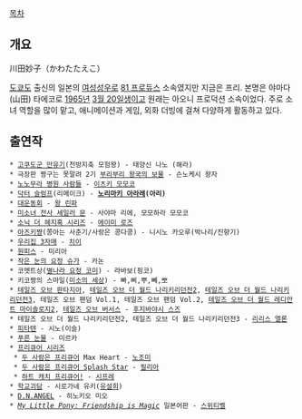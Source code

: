 [[목차]]
== 개요 ==
川田妙子（かわたたえこ）

[[도쿄]]도 출신의 일본의 [[여자|여성]][[성우]]로 [[81 프로듀스]] 소속였지만 지금은 프리. 본명은 야마다(山田) 타에코로 [[1965년]] [[3월 20일]]생이고 원래는 아오니 프로덕션 소속이었다. 주로 소녀 역할을 많이 맡고, 애니메이션과 게임, 외화 더빙에 걸쳐 다양하게 활동하고 있다. 

== 출연작 ==
 * [[고쿠도군 만유기]](천방지축 모험왕) - 태양신 나노 (해라)
 * 극장판 짱구는 못말려 2기 [[부리부리 왕국의 보물]] - 슨노케시 왕자
 * [[노노무라 병원 사람들]] - [[이츠키 모모코]]
 * [[닥터 슬럼프]](리메이크) - '''[[노리마키 아라레]](아리)'''
 * [[대운동회]] - [[왕 린파]]
 * [[미소녀 전사 세일러 문]] - 사야마 리에, 모모하라 모모코
 * [[소닉 더 헤지혹 시리즈]] - [[에이미 로즈]]
 * [[아즈키쨩]](쫑아는 사춘기/사랑은 콩다콩) - 니시노 카오루(박나리/진향기)
 * [[우리집 3자매]] - [[치이]]
 * [[원피스(만화)|원피스]] - 미리아
 * [[작은 눈의 요정 슈가]] - 카논
 * 코멧트상([[별나라 요정 코미]]) - 라바보(핑코)
 * 키코짱의 스마일([[미소의 세상]]) - 빠,삐,뿌,뻬,뽀
 * [[테일즈 오브 판타지아]], [[테일즈 오브 더 월드 나리키리던전2]], [[테일즈 오브 더 월드 나리키리던전3]], 테일즈 오브 팬덤 Vol.1, 테일즈 오브 팬덤 Vol.2, [[테일즈 오브 더 월드 레디안트 마이솔로지2]], [[테일즈 오브 버서스]] - [[후지바야시 스즈]]
 * 테일즈 오브 더 월드 나리키리던전2, 테일즈 오브 더 월드 나리키리던전3 - [[리리스 엘론]]
 * [[피타텐]] - 시노(이슬)
 * [[푸른 눈물]] - 미르카
 * [[프리큐어 시리즈]]
  * [[두 사람은 프리큐어]] Max Heart - [[두 사람은 프리큐어/등장인물#s-6.16|노조미]]
  * [[두 사람은 프리큐어 Splash Star]] - [[필리아(두 사람은 프리큐어 Splash Star)|필리아]]
  * [[하트 캐치 프리큐어!]] - [[시프레]]
 * [[학교괴담(애니메이션)|학교괴담]] - 시로가네 유키([[유설희]])
 * [[D.N.ANGEL]] - 히노키오 미오
 * ''[[My Little Pony: Friendship is Magic]]'' 일본어판 - [[스위티벨]]
